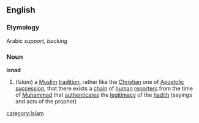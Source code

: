 ==English==
===Etymology===
Arabic ''support, backing''
===Noun===
{{wikipedia}}
'''isnad'''
#(''Islam'') a [[Muslim]] [[tradition]], rather like the [[Christian]] one of [[Apostolic]] [[succession]], that there exists a [[chain]] of [[human]] [[reporter]]s from the time of [[Muhammad]] that [[authenticate]]s the [[legitimacy]] of the [[hadith]] (sayings and acts of the prophet)
[[category:Islam]]